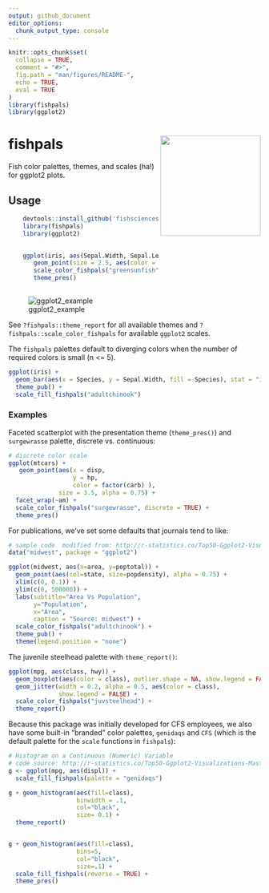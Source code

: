 ```yaml
---
output: github_document
editor_options: 
  chunk_output_type: console
---
```


<!-- README.md is generated from README.Rmd. Please edit that file -->

```r
knitr::opts_chunk$set(
  collapse = TRUE,
  comment = "#>",
  fig.path = "man/figures/README-",
  echo = TRUE,
  eval = TRUE
)
library(fishpals)
library(ggplot2)
```

# fishpals <img src="man/figures/fishpals_color.png" align="right" alt="" width="200" />
Fish color palettes, themes, and scales (ha!) for ggplot2 plots.

## Usage

```r

    devtools::install_github('fishsciences/fishpals')
    library(fishpals)
    library(ggplot2)

    
    ggplot(iris, aes(Sepal.Width, Sepal.Length)) +
       geom_point(size = 2.5, aes(color = Species), show.legend = FALSE) +
       scale_color_fishpals("greensunfish") +
       theme_pres()
    
```

![ggplot2_example](https://raw.githubusercontent.com/fishsciences/fishpals/master/fishphotos/ggplot2_example.jpeg)
       
See `?fishpals::theme_report` for all available themes and `?fishpals::scale_color_fishpals` for available `ggplot2` scales. 

The `fishpals` palettes default to diverging colors when the number of required colors is small (n <= 5).

```r
ggplot(iris) +
  geom_bar(aes(x = Species, y = Sepal.Width, fill = Species), stat = "identity") +
  theme_pub() +
  scale_fill_fishpals("adultchinook")

```


### Examples

Faceted scatterplot with the presentation theme (`theme_pres()`) and `surgewrasse` palette, discrete vs. continuous:

```r
# discrete color scale
ggplot(mtcars) +
   geom_point(aes(x = disp, 
                  y = hp, 
                  color = factor(carb) ),
              size = 3.5, alpha = 0.75) +
  facet_wrap(~am) +
  scale_color_fishpals("surgewrasse", discrete = TRUE) +
  theme_pres()

```


For publications, we've set some defaults that journals tend to like:

```r
# sample code  modified from: http://r-statistics.co/Top50-Ggplot2-Visualizations-MasterList-R-Code.html
data("midwest", package = "ggplot2")

ggplot(midwest, aes(x=area, y=poptotal)) +
  geom_point(aes(col=state, size=popdensity), alpha = 0.75) +
  xlim(c(0, 0.1)) +
  ylim(c(0, 500000)) +
  labs(subtitle="Area Vs Population",
       y="Population",
       x="Area",
       caption = "Source: midwest") +
  scale_color_fishpals("adultchinook") +
  theme_pub() +
  theme(legend.position = "none")

```

The juvenile steelhead palette  with `theme_report()`:

```r

ggplot(mpg, aes(class, hwy)) + 
  geom_boxplot(aes(color = class), outlier.shape = NA, show.legend = FALSE) +
  geom_jitter(width = 0.2, alpha = 0.5, aes(color = class), 
              show.legend = FALSE) +
  scale_color_fishpals("juvsteelhead") +
  theme_report()

```


Because this package was initially developed for CFS employees, we also have some built-in "branded" color palettes, `genidaqs` and `CFS` (which is the default palette for the `scale` functions in `fishpals`):

```r
# Histogram on a Continuous (Numeric) Variable
# code source: http://r-statistics.co/Top50-Ggplot2-Visualizations-MasterList-R-Code.html
g <- ggplot(mpg, aes(displ)) + 
  scale_fill_fishpals(palette = "genidaqs")

g + geom_histogram(aes(fill=class), 
                   binwidth = .1, 
                   col="black", 
                   size= 0.1) +
  theme_report()


g + geom_histogram(aes(fill=class), 
                   bins=5, 
                   col="black", 
                   size=.1) +   
  scale_fill_fishpals(reverse = TRUE) +
  theme_pres()

```

